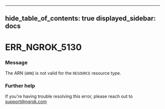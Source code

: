 

---
hide_table_of_contents: true
displayed_sidebar: docs
---


# ERR_NGROK_5130

### Message
The ARN (`ARN`) is not valid for the `RESOURCE` resource type.

<ErrorDetails error="err_ngrok_5130" />



### Further help
If you're having trouble resolving this error, please reach out to [support@ngrok.com](mailto:support@ngrok.com?subject=Help%20with%20ERR_NGROK_5130)

